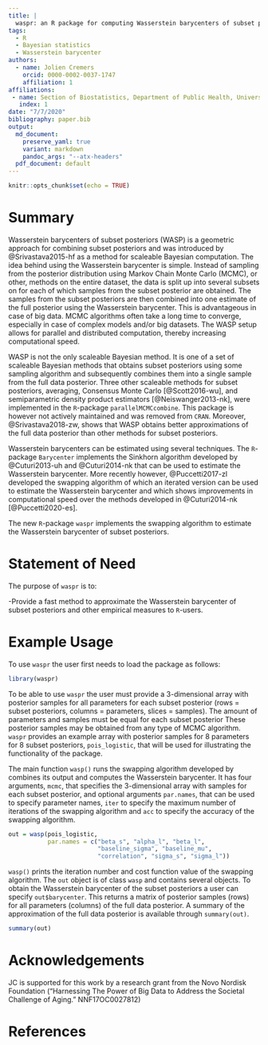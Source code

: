 ```yaml
---
title: |
  waspr: an R package for computing Wasserstein barycenters of subset posteriors
tags:
  - R
  - Bayesian statistics
  - Wasserstein barycenter
authors:
  - name: Jolien Cremers
    orcid: 0000-0002-0037-1747
    affiliation: 1
affiliations:
 - name: Section of Biostatistics, Department of Public Health, University of Copenhagen
   index: 1
date: "7/7/2020"
bibliography: paper.bib
output:
  md_document:
    preserve_yaml: true
    variant: markdown
    pandoc_args: "--atx-headers"
  pdf_document: default
---
```


```r
knitr::opts_chunk$set(echo = TRUE)
```

# Summary

Wasserstein barycenters of subset posteriors (WASP) is a geometric approach for combining subset posteriors and was introduced by @Srivastava2015-hf as a method for scaleable Bayesian computation. The idea behind using the Wasserstein barycenter is simple. Instead of sampling from the posterior distribution using Markov Chain Monte Carlo (MCMC), or other, methods on the entire dataset, the data is split up into several subsets on for each of which samples from the subset posterior are obtained. The samples from the subset posteriors are then combined into one estimate of the full posterior using the Wasserstein barycenter. This is advantageous in case of big data. MCMC algorithms often take a long time to converge, especially in case of complex models and/or big datasets. The WASP setup allows for parallel and distributed computation, thereby increasing computational speed.

WASP is not the only scaleable Bayesian method. It is one of a set of scaleable Bayesian methods that obtains subset posteriors using some sampling algorithm and subsequently combines them into a single sample from the full data posterior. Three other scaleable methods for subset posteriors, averaging, Consensus Monte Carlo [@Scott2016-wu], and semiparametric density product estimators [@Neiswanger2013-nk], were implemented in the `R`-package `parallelMCMCcombine`. This package is however not actively maintained and was removed from `CRAN`. Moreover, @Srivastava2018-zw, shows that WASP obtains better approximations of the full data posterior than other methods for subset posteriors.

Wasserstein barycenters can be estimated using several techniques. The `R`-package `Barycenter` implements the Sinkhorn algorithm developed by @Cuturi2013-uh and @Cuturi2014-nk that can be used to estimate the Wasserstein barycenter. More recently however, @Puccetti2017-zl developed the swapping algorithm of which an iterated version can be used to estimate the Wasserstein barycenter and which shows improvements in computational speed over the methods developed in @Cuturi2014-nk [@Puccetti2020-es].

The new `R`-package `waspr` implements the swapping algorithm to estimate the Wasserstein barycenter of subset posteriors.


# Statement of Need

The purpose of `waspr` is to:

  -Provide a fast method to approximate the Wasserstein barycenter of
  subset posteriors and other empirical measures to `R`-users.

# Example Usage

To use `waspr` the user first needs to load the package as follows:

```r
library(waspr)
```

To be able to use `waspr` the user must provide a 3-dimensional array with posterior samples for all parameters for each subset posterior (rows = subset posteriors, columns = parameters, slices = samples). The amount of parameters and samples must be equal for each subset posterior These posterior samples may be obtained from any type of MCMC algorithm. `waspr` provides an example array with posterior  samples for 8 parameters for 8 subset posteriors, `pois_logistic`, that will be used for illustrating the functionality of the package.

The main function `wasp()` runs the swapping algorithm developed by
combines its output and computes the Wasserstein barycenter. It has four arguments, `mcmc`, that specifies the 3-dimensional array with samples for each subset posterior, and optional arguments `par.names`, that can be used to specify parameter names, `iter` to specify the maximum number of iterations of the swapping algorithm and `acc` to specify the accuracy of the swapping algorithm. 

```r

out = wasp(pois_logistic,
           par.names = c("beta_s", "alpha_l", "beta_l",
                         "baseline_sigma", "baseline_mu",
                         "correlation", "sigma_s", "sigma_l"))

```

`wasp()` prints the iteration number and cost function value of the swapping algorithm. The `out` object is of class `wasp` and contains several objects. To obtain the Wasserstein barycenter of the subset posteriors a user can specify `out$barycenter`. This returns a matrix of posterior samples (rows) for all parameters (columns) of the full data posterior. A summary of the approximation of the full data posterior is available through `summary(out)`.

```r
summary(out)
```


# Acknowledgements
JC is supported for this work by a research grant from the Novo Nordisk Foundation (“Harnessing The Power of Big Data to Address the Societal Challenge of Aging.” NNF17OC0027812)


# References
